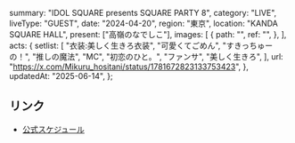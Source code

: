   summary: "IDOL SQUARE presents SQUARE PARTY 8",
  category: "LIVE",
  liveType: "GUEST",
  date: "2024-04-20",
  region: "東京",
  location: "KANDA SQUARE HALL",
  present: ["高嶺のなでしこ"],
  images: [
    {
      path: "",
      ref: "",
    },
  ],
  acts: {
    setlist: [
      "衣装:美しく生きろ衣装",
      "可愛くてごめん",
      "すきっちゅーの！",
      "推しの魔法",
      "MC",
      "初恋のひと。",
      "ファンサ",
      "美しく生きろ",
    ],
    url: "https://x.com/Mikuru_hositani/status/1781672823133753423",
  },
  updatedAt: "2025-06-14",
};

## リンク

- [公式スケジュール](https://takanenonadeshiko.jp/?p=1979)
